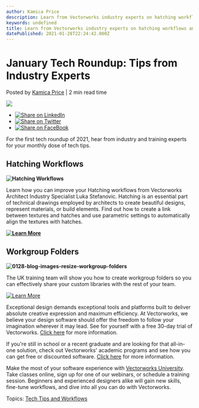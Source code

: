 ```yaml
---
author: Kamica Price
description: Learn from Vectorworks industry experts on hatching workflows and creating workgroup folders. 
keywords: undefined
title: Learn from Vectorworks industry experts on hatching workflows and creating workgroup folders.  
datePublished: 2021-01-28T22:24:42.000Z
---
```

  

# January Tech Roundup: Tips from Industry Experts

 Posted by [Kamica Price](https://blog.vectorworks.net/author/kamica-price) | 2 min read time 

![](https://blog.vectorworks.net/hubfs/Blog%20Images/210128_Tech%20Roundup/0128-blog-images-resize-workgroup-folders.jpg) 

* [![Share on LinkedIn](https://2659751.fs1.hubspotusercontent-na1.net/hubfs/2659751/michaelDemo/share-LI.png)](http://www.linkedin.com/shareArticle?mini=true&url=https%3A%2F%2Fblog.vectorworks.net%2Fjanuary-tech-roundup-tips-from-industry-experts)
* [![Share on Twitter](https://2659751.fs1.hubspotusercontent-na1.net/hubfs/2659751/michaelDemo/share-TW.png)](https://www.twitter.com/share?text=January%20Tech%20Roundup:%20Tips%20from%20Industry%20Experts&url=https%3A%2F%2Fblog.vectorworks.net%2Fjanuary-tech-roundup-tips-from-industry-experts&via=PMGTweets)
* [![Share on FaceBook](https://2659751.fs1.hubspotusercontent-na1.net/hubfs/2659751/michaelDemo/share-FB.png)](https://www.facebook.com/sharer/sharer.php?u=https%3A%2F%2Fblog.vectorworks.net%2Fjanuary-tech-roundup-tips-from-industry-experts)

For the first tech roundup of 2021, hear from industry and training experts for your monthly dose of tech tips.

## Hatching Workflows

**![Hatching Workflows](https://blog.vectorworks.net/hs-fs/hubfs/Blog%20Images/210128_Tech%20Roundup/Hatching%20Workflows.jpg?width=600&name=Hatching%20Workflows.jpg)**

Learn how you can improve your Hatching workflows from Vectorworks Architect Industry Specialist Luka Stefanovic. Hatching is an essential part of technical drawings employed by architects to create beautiful designs, represent materials, or build elements. Find out how to create a link between textures and hatches and use parametric settings to automatically align the textures with hatches.

**[![Learn More](https://no-cache.hubspot.com/cta/default/3018241/1ff6c4c8-ca25-4542-b845-97d1927a2e4d.png)](https://cta-redirect.hubspot.com/cta/redirect/3018241/1ff6c4c8-ca25-4542-b845-97d1927a2e4d)** 

## Workgroup Folders

**![0128-blog-images-resize-workgroup-folders](https://blog.vectorworks.net/hs-fs/hubfs/Blog%20Images/210128_Tech%20Roundup/0128-blog-images-resize-workgroup-folders.jpg?width=600&name=0128-blog-images-resize-workgroup-folders.jpg)**

The UK training team will show you how to create workgroup folders so you can effectively share your custom libraries with the rest of your team.

[![Learn More](https://no-cache.hubspot.com/cta/default/3018241/06fd2408-4d2c-41c3-a34f-07c3db5065da.png)](https://cta-redirect.hubspot.com/cta/redirect/3018241/06fd2408-4d2c-41c3-a34f-07c3db5065da) 

Exceptional design demands exceptional tools and platforms built to deliver absolute creative expression and maximum efficiency. At Vectorworks, we believe your design software should offer the freedom to follow your imagination wherever it may lead. See for yourself with a free 30-day trial of Vectorworks. [Click here](https://www.vectorworks.net/trial/form) for more information.

If you're still in school or a recent graduate and are looking for that all-in-one solution, check out Vectorworks' academic programs and see how you can get free or discounted software. [Click here](https://www.vectorworks.net/en-US/education) for more information.

Make the most of your software experience with [Vectorworks University](https://university.vectorworks.net/). Take classes online, sign up for one of our webinars, or schedule a training session. Beginners and experienced designers alike will gain new skills, fine-tune workflows, and dive into all you can do with Vectorworks. 

 Topics: [Tech Tips and Workflows](https://blog.vectorworks.net/topic/tech-tips-and-workflows) 

  